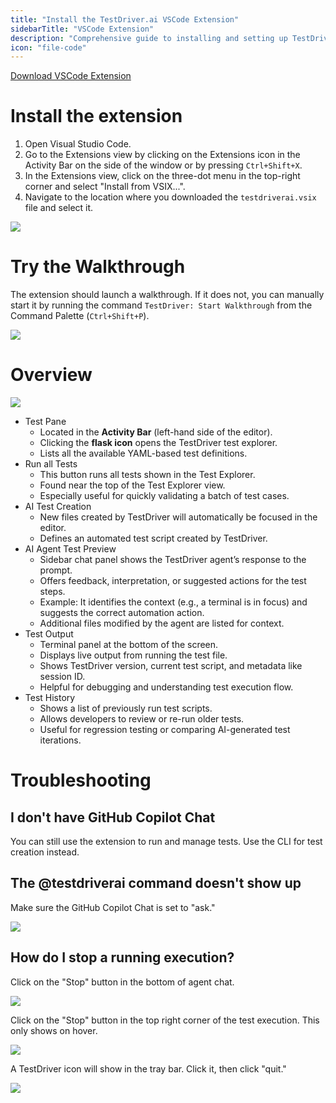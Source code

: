 ```yaml
---
title: "Install the TestDriver.ai VSCode Extension"
sidebarTitle: "VSCode Extension"
description: "Comprehensive guide to installing and setting up TestDriver.ai for VSCode"
icon: "file-code"
---
```


[Download VSCode Extension](https://github.com/testdriverai/vscode/actions/runs/14458583961)

# Install the extension

1. Open Visual Studio Code.
2. Go to the Extensions view by clicking on the Extensions icon in the Activity Bar on the side of the window or by pressing `Ctrl+Shift+X`.
3. In the Extensions view, click on the three-dot menu in the top-right corner and select "Install from VSIX...".
4. Navigate to the location where you downloaded the `testdriverai.vsix` file and select it.

![](/images/content/vscode-install.png)

# Try the Walkthrough

The extension should launch a walkthrough. If it does not, you can manually start it by running the command `TestDriver: Start Walkthrough` from the Command Palette (`Ctrl+Shift+P`).

![](/images/content/vscode-walkthrough.png)

# Overview

![](/images/content/vscode-overview.png)

- Test Pane
  - Located in the **Activity Bar** (left-hand side of the editor).
  - Clicking the **flask icon** opens the TestDriver test explorer.
  - Lists all the available YAML-based test definitions.
- Run all Tests
  - This button runs all tests shown in the Test Explorer.
  - Found near the top of the Test Explorer view.
  - Especially useful for quickly validating a batch of test cases.
- AI Test Creation
  - New files created by TestDriver will automatically be focused in the editor.
  - Defines an automated test script created by TestDriver.
- AI Agent Test Preview
  - Sidebar chat panel shows the TestDriver agent’s response to the prompt.
  - Offers feedback, interpretation, or suggested actions for the test steps.
  - Example: It identifies the context (e.g., a terminal is in focus) and suggests the correct automation action.
  - Additional files modified by the agent are listed for context.
- Test Output
  - Terminal panel at the bottom of the screen.
  - Displays live output from running the test file.
  - Shows TestDriver version, current test script, and metadata like session ID.
  - Helpful for debugging and understanding test execution flow.
- Test History
  - Shows a list of previously run test scripts.
  - Allows developers to review or re-run older tests.
  - Useful for regression testing or comparing AI-generated test iterations.

# Troubleshooting

## I don't have GitHub Copilot Chat

You can still use the extension to run and manage tests. Use the CLI for test creation instead.

## The @testdriverai command doesn't show up

Make sure the GitHub Copilot Chat is set to "ask."

![](/images/content/vscode-ask.png)

## How do I stop a running execution?

Click on the "Stop" button in the bottom of agent chat.

![](/images/content/vscode-stop-chat.png)

Click on the "Stop" button in the top right corner of the test execution. This only shows on hover.

![](/images/content/vscode-stop-test.png)

A TestDriver icon will show in the tray bar. Click it, then click "quit."

![](/images/content/vscode-stop-quit.png)
